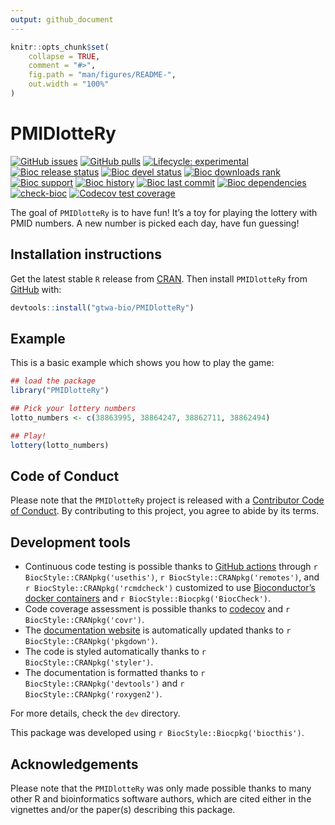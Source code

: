 ```yaml
---
output: github_document
---
```


<!-- README.md is generated from README.Rmd. Please edit that file -->

```r
knitr::opts_chunk$set(
    collapse = TRUE,
    comment = "#>",
    fig.path = "man/figures/README-",
    out.width = "100%"
)
```

# PMIDlotteRy

<!-- badges: start -->
[![GitHub issues](https://img.shields.io/github/issues/gtwa-bio/PMIDlotteRy)](https://github.com/gtwa-bio/PMIDlotteRy/issues)
[![GitHub pulls](https://img.shields.io/github/issues-pr/gtwa-bio/PMIDlotteRy)](https://github.com/gtwa-bio/PMIDlotteRy/pulls)
[![Lifecycle: experimental](https://img.shields.io/badge/lifecycle-experimental-orange.svg)](https://lifecycle.r-lib.org/articles/stages.html#experimental)
[![Bioc release status](http://www.bioconductor.org/shields/build/release/bioc/PMIDlotteRy.svg)](https://bioconductor.org/checkResults/release/bioc-LATEST/PMIDlotteRy)
[![Bioc devel status](http://www.bioconductor.org/shields/build/devel/bioc/PMIDlotteRy.svg)](https://bioconductor.org/checkResults/devel/bioc-LATEST/PMIDlotteRy)
[![Bioc downloads rank](https://bioconductor.org/shields/downloads/release/PMIDlotteRy.svg)](http://bioconductor.org/packages/stats/bioc/PMIDlotteRy/)
[![Bioc support](https://bioconductor.org/shields/posts/PMIDlotteRy.svg)](https://support.bioconductor.org/tag/PMIDlotteRy)
[![Bioc history](https://bioconductor.org/shields/years-in-bioc/PMIDlotteRy.svg)](https://bioconductor.org/packages/release/bioc/html/PMIDlotteRy.html#since)
[![Bioc last commit](https://bioconductor.org/shields/lastcommit/devel/bioc/PMIDlotteRy.svg)](http://bioconductor.org/checkResults/devel/bioc-LATEST/PMIDlotteRy/)
[![Bioc dependencies](https://bioconductor.org/shields/dependencies/release/PMIDlotteRy.svg)](https://bioconductor.org/packages/release/bioc/html/PMIDlotteRy.html#since)
[![check-bioc](https://github.com/gtwa-bio/PMIDlotteRy/actions/workflows/check-bioc.yml/badge.svg)](https://github.com/gtwa-bio/PMIDlotteRy/actions/workflows/check-bioc.yml)
[![Codecov test coverage](https://codecov.io/gh/gtwa-bio/PMIDlotteRy/branch/devel/graph/badge.svg)](https://app.codecov.io/gh/gtwa-bio/PMIDlotteRy?branch=devel)
<!-- badges: end -->

The goal of `PMIDlotteRy` is to have fun! It's a toy for playing the lottery with PMID numbers. A new number is picked each day, have fun guessing!

## Installation instructions

Get the latest stable `R` release from [CRAN](http://cran.r-project.org/). Then install `PMIDlotteRy` from [GitHub](https://github.com/gtwa-bio/PMIDlotteRy) with:

```r
devtools::install("gtwa-bio/PMIDlotteRy")
```


## Example

This is a basic example which shows you how to play the game:

```r
## load the package
library("PMIDlotteRy")

## Pick your lottery numbers
lotto_numbers <- c(38863995, 38864247, 38862711, 38862494)

## Play!
lottery(lotto_numbers)
```

## Code of Conduct

Please note that the `PMIDlotteRy` project is released with a [Contributor Code of Conduct](http://bioconductor.org/about/code-of-conduct/). By contributing to this project, you agree to abide by its terms.

## Development tools

* Continuous code testing is possible thanks to [GitHub actions](https://www.tidyverse.org/blog/2020/04/usethis-1-6-0/)  through `r BiocStyle::CRANpkg('usethis')`, `r BiocStyle::CRANpkg('remotes')`, and `r BiocStyle::CRANpkg('rcmdcheck')` customized to use [Bioconductor's docker containers](https://www.bioconductor.org/help/docker/) and `r BiocStyle::Biocpkg('BiocCheck')`.
* Code coverage assessment is possible thanks to [codecov](https://codecov.io/gh) and `r BiocStyle::CRANpkg('covr')`.
* The [documentation website](http://gtwa-bio.github.io/PMIDlotteRy) is automatically updated thanks to `r BiocStyle::CRANpkg('pkgdown')`.
* The code is styled automatically thanks to `r BiocStyle::CRANpkg('styler')`.
* The documentation is formatted thanks to `r BiocStyle::CRANpkg('devtools')` and `r BiocStyle::CRANpkg('roxygen2')`.

For more details, check the `dev` directory.

This package was developed using `r BiocStyle::Biocpkg('biocthis')`.

## Acknowledgements

Please note that the `PMIDlotteRy` was only made possible thanks to many other R and bioinformatics software authors, which are cited either in the vignettes and/or the paper(s) describing this package.

